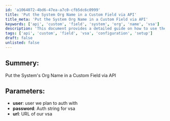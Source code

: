 ```yaml
---
id: 'a1064072-4bd6-47ea-a7c0-cfb5dc6c0999'
title: 'Put the System Org Name in a Custom Field via API'
title_meta: 'Put the System Org Name in a Custom Field via API'
keywords: ['api', 'custom', 'field', 'system', 'org', 'name', 'vsa']
description: 'This document provides a detailed guide on how to use the API to put the system organization name into a custom field within Kaseya VSA. It outlines the necessary parameters, including user authentication and the URL for VSA access.'
tags: ['api', 'custom', 'field', 'vsa', 'configuration', 'setup']
draft: false
unlisted: false
---
```

## Summery:

Put the System's Org Name in a Custom Field via API

## Parameters:

- **user**: user we plan to auth with
- **password**: Auth string for vsa
- **url**: URL of our vsa











